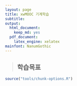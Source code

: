 ```yaml
---
layout: page
title: xwMOOC 기계학습
subtitle: 
output:
  html_document: 
    keep_md: yes
  pdf_document:
    latex_engine: xelatex
mainfont: NanumGothic
---
```

 
> ## 학습목표 {.objectives}
>

``` r
source("tools/chunk-options.R")
```
